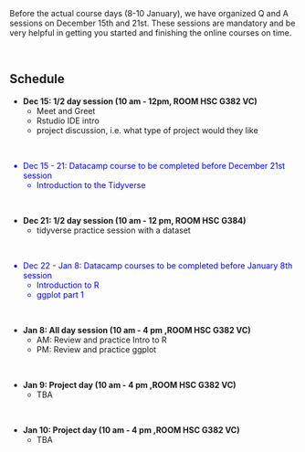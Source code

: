 <br>
<br>
<p>
Before the actual course days (8-10 January), we have organized  Q and A sessions on December 15th and 21st. These sessions are mandatory and be very helpful in getting you started and finishing the online courses on time. 

<br>
<p>


## Schedule

*  <b>Dec 15: 1/2 day session (10 am - 12pm, ROOM HSC G382 VC) </b>
    + Meet and Greet 
    + Rstudio IDE intro
    + project discussion, i.e. what type of project would they like

<br>
<font color="blue">

*  Dec 15 - 21: Datacamp course to be completed before December 21st session
    + Introduction to the Tidyverse

</font>

<br>

* <b>Dec 21: 1/2 day session (10 am - 12 pm, ROOM HSC G384)</b>
    + tidyverse practice session with a dataset

<br>

<font color="blue">

* Dec 22 - Jan 8: Datacamp courses to be completed before January 8th session
    + Introduction to R 
    + ggplot part 1

</font>

<br>

* <b>Jan 8: All day session (10 am - 4 pm ,ROOM HSC G382 VC) </b>
    + AM: Review and practice Intro to R
    + PM: Review and practice ggplot

<br>

* <b>Jan 9: Project day (10 am - 4 pm ,ROOM HSC G382 VC)</b>
    + TBA

<br>

* <b>Jan 10: Project day (10 am - 4 pm ,ROOM HSC G382 VC)</b>
    + TBA


